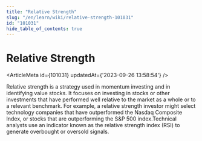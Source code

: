 ```yaml
---
title: "Relative Strength"
slug: "/en/learn/wiki/relative-strength-101031"
id: "101031"
hide_table_of_contents: true
---
```



# Relative Strength

<ArticleMeta id={101031} updatedAt={'2023-09-26 13:58:54'} />
<div className='border-solid border-b border-t-0 my-4 border-[var(--ifm-color-gray-300)]' />

Relative strength is a strategy used in momentum investing and in identifying value stocks. It focuses on investing in stocks or other investments that have performed well relative to the market as a whole or to a relevant benchmark. For example, a relative strength investor might select technology companies that have outperformed the Nasdaq Composite Index, or stocks that are outperforming the S&P 500 index.Technical analysts use an indicator known as the relative strength index (RSI) to generate overbought or oversold signals.
